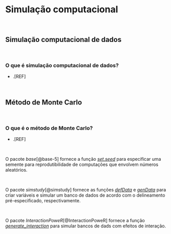 # **Simulação computacional** {#simulacao-computacional-cap}

<br>

## Simulação computacional de dados {#simulacao-computacional-dados}

<br>

### O que é simulação computacional de dados?

-   .[REF]

<br>

## Método de Monte Carlo {#monte-carlo}

<br>

### O que é o método de Monte Carlo?

-   .[REF]

<br>

::: {.infobox .Rlogo data-latex="{images/Rlogo}"}
O pacote *base*[@base-5] fornece a função [*set.seed*](https://www.rdocumentation.org/packages/base/versions/3.6.2/topics/Random) para especificar uma semente para reprodutibilidade de computações que envolvem números aleatórios.
:::

<br>

::: {.infobox .Rlogo data-latex="{images/Rlogo}"}
O pacote *simstudy*[@simstudy] fornece as funções [*defData*](https://www.rdocumentation.org/packages/simstudy/versions/0.7.0/topics/defData) e [*genData*](https://www.rdocumentation.org/packages/simstudy/versions/0.7.0/topics/genData) para criar variáveis e simular um banco de dados de acordo com o delineamento pré-especificado, respectivamente.
:::

<br>

::: {.infobox .Rlogo data-latex="{images/Rlogo}"}
O pacote *InteractionPoweR*[@InteractionPoweR] fornece a função [*generate_interaction*](https://www.rdocumentation.org/packages/InteractionPoweR/versions/0.2.1/topics/generate_interaction) para simular bancos de dads com efeitos de interação.
:::

<br>
